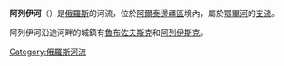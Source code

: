 '''阿列伊河'''（{{lang-ru|Алей}}）是[[俄羅斯|俄羅斯]]的河流，位於[[阿爾泰邊疆區|阿爾泰邊疆區]]境內，屬於[[鄂畢河|鄂畢河]]的[[支流|支流]]。

阿列伊河沿途河畔的城鎮有[[魯布佐夫斯克|魯布佐夫斯克]]和[[阿列伊斯克|阿列伊斯克]]。

{{coord|52|51|16|N|83|36|59|E|source:dewiki_region:RU-ALT_type:waterbody|format=dms|display=title}}
{{俄羅斯地理小作品}}

{{鄂畢河}}

[[Category:俄羅斯河流|Category:俄羅斯河流]]